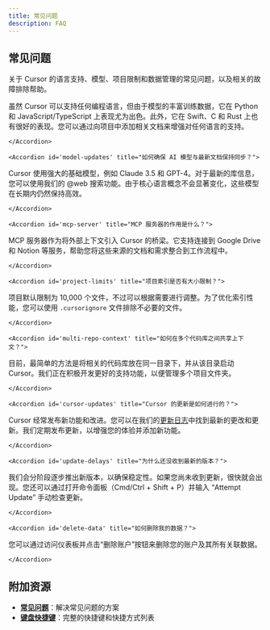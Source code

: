 ```yaml
---
title: 常见问题
description: FAQ
---
```



## 常见问题

关于 Cursor 的语言支持、模型、项目限制和数据管理的常见问题，以及相关的故障排除帮助。

<Accordions>
    <Accordion id='language-support' title="Cursor 支持哪些编程语言？">

虽然 Cursor 可以支持任何编程语言，但由于模型的丰富训练数据，它在 Python 和 JavaScript/TypeScript 上表现尤为出色。此外，它在 Swift、C 和 Rust 上也有很好的表现。您可以通过向项目中添加相关文档来增强对任何语言的支持。
    
    </Accordion>
    
    <Accordion id='model-updates' title="如何确保 AI 模型与最新文档保持同步？">

Cursor 使用强大的基础模型，例如 Claude 3.5 和 GPT-4。对于最新的库信息，您可以使用我们的 @web 搜索功能。由于核心语言概念不会显著变化，这些模型在长期内仍然保持高效。
    
    </Accordion>
    
    <Accordion id='mcp-server' title="MCP 服务器的作用是什么？">

MCP 服务器作为将外部上下文引入 Cursor 的桥梁。它支持连接到 Google Drive 和 Notion 等服务，帮助您将这些来源的文档和需求整合到工作流程中。
    
    </Accordion>
    
    <Accordion id='project-limits' title="项目索引是否有大小限制？">

项目默认限制为 10,000 个文件，不过可以根据需要进行调整。为了优化索引性能，您可以使用 `.cursorignore` 文件排除不必要的文件。
    
    </Accordion>
    
    <Accordion id='multi-repo-context' title="如何在多个代码库之间共享上下文？">

目前，最简单的方法是将相关的代码库放在同一目录下，并从该目录启动 Cursor。我们正在积极开发更好的支持功能，以便管理多个项目文件夹。
    
    </Accordion>
    
    <Accordion id='cursor-updates' title="Cursor 的更新是如何进行的？">

Cursor 经常发布新功能和改进。您可以在我们的[更新日志](https://cursor.com/changelog)中找到最新的更改和更新。我们定期发布更新，以增强您的体验并添加新功能。
    
    </Accordion>
    
    <Accordion id='update-delays' title="为什么还没收到最新的版本？">

我们会分阶段逐步推出新版本，以确保稳定性。如果您尚未收到更新，很快就会出现。您还可以通过打开命令面板（Cmd/Ctrl + Shift + P）并输入 “Attempt Update” 手动检查更新。
    
    </Accordion>
    
    <Accordion id='delete-data' title="如何删除我的数据？">

您可以通过访问仪表板并点击“删除账户”按钮来删除您的账户及其所有关联数据。
    
    </Accordion>
    
</Accordions>

## 附加资源

- **[常见问题](https://docs.cursor.com/troubleshooting/common-issues)**：解决常见问题的方案  
- **[键盘快捷键](https://docs.cursor.com/kbd)**：完整的快捷键和快捷方式列表